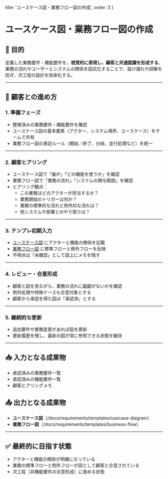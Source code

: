   title: 'ユースケース図・業務フロー図の作成', 
  order: 3 
}

# ユースケース図・業務フロー図の作成

## 🎯 目的
定義した業務要件・機能要件を、**視覚的に表現し、顧客と共通認識を形成する**。  
業務の流れやユーザーとシステムの関係を図式化することで、抜け漏れや誤解を防ぎ、次工程の設計を効率化する。

---

## 🤝 顧客との進め方

### 1. 準備フェーズ
- 整理済みの業務要件・機能要件を確認  
- ユースケース図の基本要素（アクター、システム境界、ユースケース）をチームで共有  
- 業務フロー図の表記ルール（開始／終了、分岐、並行処理など）を統一  

---

### 2. 顧客ヒアリング
- ユースケース図で「誰が」「どの機能を使うか」を確認  
- 業務フロー図で「業務の流れ」「システムの関与範囲」を確認  
- ヒアリング観点：
  - この業務はどのアクターが担当するか？  
  - 業務開始のトリガーは何か？  
  - 業務の標準的な流れと例外的な流れは？  
  - 他システムや部署とのやり取りは？  

---

### 3. テンプレ初期入力
- [ユースケース図](/docs/requirements/templates/usecase-diagram) にアクターと機能の関係を記載  
- [業務フロー図](/docs/requirements/templates/business-flow) に標準フローと例外フローを反映  
- 不明点は「未確認」として図上にメモを残す  

---

### 4. レビュー・合意形成
- 顧客と図を見ながら、業務の流れに齟齬がないかを確認  
- 例外処理や特殊ケースも合意対象とする  
- 顧客から承認を得た図は「承認済」とする  

---

### 5. 継続的な更新
- 追加要件や業務変更があれば図を更新  
- 更新履歴を残し、最新の図が常に参照できる状態を維持  

---

## 📥 入力となる成果物
- 承認済みの業務要件一覧  
- 承認済みの機能要件一覧  
- 顧客ヒアリングメモ  

## 📤 出力となる成果物
- **ユースケース図**（/docs/requirements/templates/usecase-diagram）  
- **業務フロー図**（/docs/requirements/templates/business-flow）  

---

## ✅ 最終的に目指す状態
- アクターと機能の関係が明確になっている  
- 業務の標準フローと例外フローが図として顧客と合意されている  
- 次工程（非機能要件の合意形成）に進める状態
